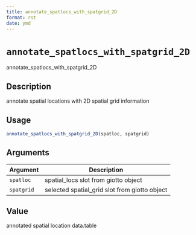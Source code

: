 ```yaml
--- 
title: annotate_spatlocs_with_spatgrid_2D 
format: rst 
date: ymd 
--- 
```

# `annotate_spatlocs_with_spatgrid_2D`

annotate_spatlocs_with_spatgrid_2D


## Description

annotate spatial locations with 2D spatial grid information


## Usage

```r
annotate_spatlocs_with_spatgrid_2D(spatloc, spatgrid)
```


## Arguments

Argument      |Description
------------- |----------------
`spatloc`     |     spatial_locs slot from giotto object
`spatgrid`     |     selected spatial_grid slot from giotto object


## Value

annotated spatial location data.table


